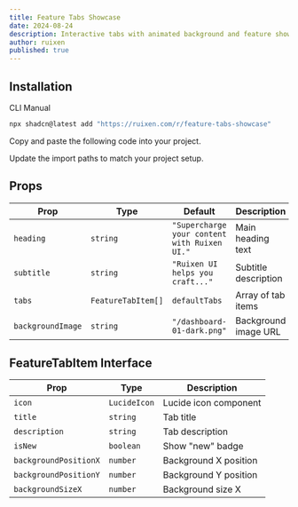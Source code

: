 ```yaml
---
title: Feature Tabs Showcase
date: 2024-08-24
description: Interactive tabs with animated background and feature showcase
author: ruixen
published: true
---
```


<ComponentPreview name="feature-tabs-showcase-demo" />

## Installation

<Tabs defaultValue="cli">

<TabsList>
  <TabsTrigger value="cli">CLI</TabsTrigger>
  <TabsTrigger value="manual">Manual</TabsTrigger>
</TabsList>
<TabsContent value="cli">

```bash
npx shadcn@latest add "https://ruixen.com/r/feature-tabs-showcase"
```

</TabsContent>

<TabsContent value="manual">

<Steps>

<Step>Copy and paste the following code into your project.</Step>

<ComponentSource name="feature-tabs-showcase" />

<Step>Update the import paths to match your project setup.</Step>

</Steps>

</TabsContent>

</Tabs>

## Props

| Prop              | Type               | Default                                      | Description          |
| ----------------- | ------------------ | -------------------------------------------- | -------------------- |
| `heading`         | `string`           | `"Supercharge your content with Ruixen UI."` | Main heading text    |
| `subtitle`        | `string`           | `"Ruixen UI helps you craft..."`             | Subtitle description |
| `tabs`            | `FeatureTabItem[]` | `defaultTabs`                                | Array of tab items   |
| `backgroundImage` | `string`           | `"/dashboard-01-dark.png"`                   | Background image URL |

## FeatureTabItem Interface

| Prop                  | Type         | Description           |
| --------------------- | ------------ | --------------------- |
| `icon`                | `LucideIcon` | Lucide icon component |
| `title`               | `string`     | Tab title             |
| `description`         | `string`     | Tab description       |
| `isNew`               | `boolean`    | Show "new" badge      |
| `backgroundPositionX` | `number`     | Background X position |
| `backgroundPositionY` | `number`     | Background Y position |
| `backgroundSizeX`     | `number`     | Background size X     |
